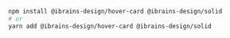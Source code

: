 ```bash
npm install @ibrains-design/hover-card @ibrains-design/solid
# or
yarn add @ibrains-design/hover-card @ibrains-design/solid
```
